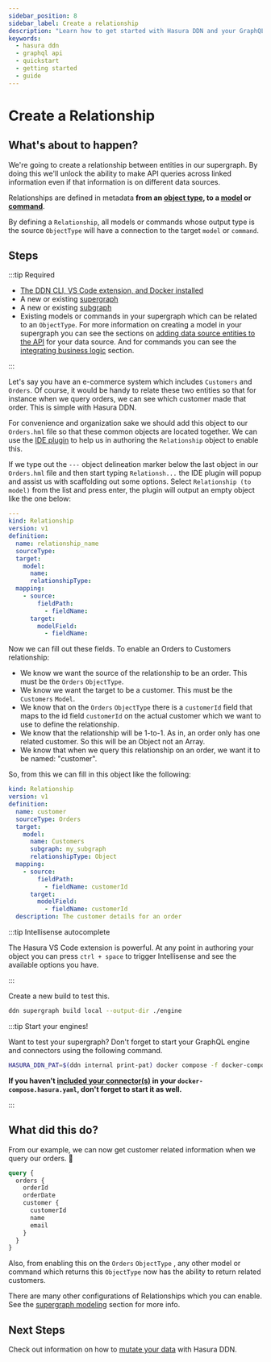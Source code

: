 ```yaml
---
sidebar_position: 8
sidebar_label: Create a relationship
description: "Learn how to get started with Hasura DDN and your GraphQL API."
keywords:
  - hasura ddn
  - graphql api
  - quickstart
  - getting started
  - guide
---
```


# Create a Relationship

## What's about to happen?

We're going to create a relationship between entities in our supergraph. By doing this we'll unlock the ability to make
API queries across linked information even if that information is on different data sources.

Relationships are defined in metadata **from an [object type](/supergraph-modeling/types.mdx#objecttype-objecttype), to
a [model](/supergraph-modeling/models.mdx) or [command](/supergraph-modeling/commands.mdx)**.

By defining a `Relationship`, all models or commands whose output type is the source `ObjectType` will have a connection
to the target `model` or `command`.

## Steps

:::tip Required

- [The DDN CLI, VS Code extension, and Docker installed](/getting-started/00-prerequisites.mdx)
- A new or existing [supergraph](/getting-started/01-init-supergraph.mdx)
- A new or existing [subgraph](/getting-started/02-init-subgraph.mdx)
- Existing models or commands in your supergraph which can be related to an `ObjectType`. For more information on
  creating a model in your supergraph you can see the sections on
  [adding data source entities to the API](/getting-started/connect-to-data/03-add-source-entities.mdx) for your data
  source. And for commands you can see the
  [integrating business logic](/getting-started/07-integrate-business-logic.mdx) section.

:::

Let's say you have an e-commerce system which includes `Customers` and `Orders`. Of course, it would be handy to relate
these two entities so that for instance when we query orders, we can see which customer made that order. This is simple
with Hasura DDN.

For convenience and organization sake we should add this object to our `Orders.hml` file so that these common objects
are located together. We can use the [IDE plugin](/getting-started/00-prerequisites.mdx#install-lsp) to help us in
authoring the `Relationship` object to enable this.

If we type out the `---` object delineation marker below the last object in our `Orders.hml` file and then start typing
`Relationsh...` the IDE plugin will popup and assist us with scaffolding out some options. Select
`Relationship (to model)` from the list and press enter, the plugin will output an empty object like the one below:

```yaml title="In any HML file, use the Hasura VS Code extension to create this scaffold"
---
kind: Relationship
version: v1
definition:
  name: relationship_name
  sourceType:
  target:
    model:
      name:
      relationshipType:
  mapping:
    - source:
        fieldPath:
          - fieldName:
      target:
        modelField:
          - fieldName:
```

Now we can fill out these fields. To enable an Orders to Customers relationship:

- We know we want the source of the relationship to be an order. This must be the `Orders` `ObjectType`.
- We know we want the target to be a customer. This must be the `Customers` `Model`.
- We know that on the `Orders` `ObjectType` there is a `customerId` field that maps to the id field `customerId` on the
  actual customer which we want to use to define the relationship.
- We know that the relationship will be 1-to-1. As in, an order only has one related customer. So this will be an Object
  not an Array.
- We know that when we query this relationship on an order, we want it to be named: "customer".

So, from this we can fill in this object like the following:

```yaml title="For example, in Orders.hml"
kind: Relationship
version: v1
definition:
  name: customer
  sourceType: Orders
  target:
    model:
      name: Customers
      subgraph: my_subgraph
      relationshipType: Object
  mapping:
    - source:
        fieldPath:
          - fieldName: customerId
      target:
        modelField:
          - fieldName: customerId
  description: The customer details for an order
```

:::tip Intellisense autocomplete

The Hasura VS Code extension is powerful. At any point in authoring your object you can press `ctrl + space` to trigger
Intellisense and see the available options you have.

:::

Create a new build to test this.

```bash title="From the root of your project, run:"
ddn supergraph build local --output-dir ./engine
```

:::tip Start your engines!

Want to test your supergraph? Don't forget to start your GraphQL engine and connectors using the following command.

```bash title="From the root of your project, run:"
HASURA_DDN_PAT=$(ddn internal print-pat) docker compose -f docker-compose.hasura.yaml watch
```

**If you haven't [included your connector(s)](/getting-started/01-init-supergraph.mdx) in your
`docker-compose.hasura.yaml`, don't forget to start it as well.**

:::

## What did this do?

From our example, we can now get customer related information when we query our orders. 🎉

```graphql title="Assuming the structure above, we can run the following nested query:"
query {
  orders {
    orderId
    orderDate
    customer {
      customerId
      name
      email
    }
  }
}
```

Also, from enabling this on the `Orders` `ObjectType` , any other model or command which returns this `ObjectType` now
has the ability to return related customers.

There are many other configurations of Relationships which you can enable. See the
[supergraph modeling](/supergraph-modeling/relationships.mdx) section for more info.

## Next Steps

Check out information on how to [mutate your data](/getting-started/09-mutate-data.mdx) with Hasura DDN.
